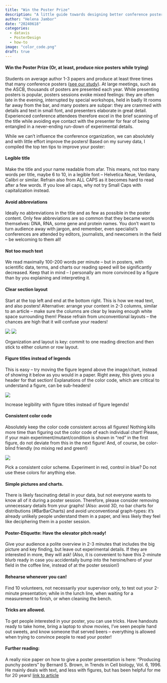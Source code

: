 ```yaml
---
title: "Win the Poster Prize"
description: "A little guide towards designing better conference posters"
author: "Helena Jambor"
date: "20240618"
categories:
  - datavis
  - PosterDesign
  - how-to
image: "color_code.png"
draft: true
---
```

#### Win the Poster Prize (Or, at least, produce nice posters while trying) 
Students on average author 1-3 papers and produce at least three times that many conference posters ([see our study](https://www.frontiersin.org/articles/10.3389/fbinf.2023.1216139)). At large meetings, such as the ASCB, thousands of posters are presented each year. While presenting posters is popular, posters sessions evoke mixed feelings: they are often late in the evening, interrupted by special workshops, held in badly lit rooms far away from the bar, and many posters are subpar: they are crammed with details and text in small font, and presenters elaborate in great detail. Experienced conference attendees therefore excel in the brief scanning of the title while avoiding eye contact with the presenter for fear of being entangled in a never-ending run-down of experimental details.

While we can't influence the conference organization, we can absolutely and with little effort improve the posters! Based on my survey data, I compiled the top ten tips to improve your poster:

#### Legible title 
Make the title and your name readable from afar. This means, not too many words per title, maybe 6 to 10, in a legible font – Helvetica Neue, Verdana, Calibri or similar. Refrain also from ALL CAPS as it becomes hard to read after a few words. If you love all caps, why not try Small Caps with capitalization instead.

#### Avoid abbreviations 
Ideally no abbreviations in the title and as few as possible in the poster content. Only few abbreviations are so common that they became words themselves: DNA, RNA, some gene and protein names. You don't want to turn audience away with jargon, and remember, even specialist’s conferences are attended by editors, journalists, and newcomers in the field – be welcoming to them all!

#### Not too much text
We read maximally 100-200 words per minute – but in posters, with scientific data, terms, and charts our reading speed will be significantly decreased. Keep that in mind – I personally am more convinced by a figure than by you explaining and interpreting it.

#### Clear section layout
Start at the top left and end at the bottom right. This is how we read text, and also posters! Alternative: arrange your content in 2-3 columns, similar to an article – make sure the columns are clear by leaving enough white space surrounding them! Please refrain from unconventional layouts – the chances are high that it will confuse your readers!

:::{fig-1}
![](layout_normal.png)
![](layout_colums.png)

Organization and layout is key: commit to one reading direction and then stick to either column or row layout. 
:::

#### Figure titles instead of legends

This is easy – try moving the figure legend above the image/chart, instead of showing it below as you would in a paper. Right away, this gives you a header for that section! Explanations of the color code, which are critical to understand a figure, can be sub-headers!

:::{fig-titles}
![](legend_to_title-01.png)


Increase legibility with figure titles instead of figure legends! 
:::

#### Consistent color code
Absolutely keep the color code consistent across all figures! Nothing kills more time than figuring out the color code of each individual chart! Please, if your main experiment/mutant/condition is shown in “red” in the first figure, do not deviate from this in the next figure! And, of course, be color-blind friendly (no mixing red and green!)

:::{fig-color}
![](color_code.png)

Pick a consistent color scheme. Experiment in red, control in blue? Do not use these colors for anything else. 
::: 

#### Simple pictures and charts.
There is likely fascinating detail in your data, but not everyone wants to know all of it during a poster session. Therefore, please consider removing unnecessary details from your graphs! (Also: avoid 3D, no bar charts for distributions (#BarBarCharts) and avoid unconventional graph-types: it’s already unlikely people understand them in a paper, and less likely they feel like deciphering them in a poster session.

#### Poster-Etiquette: Have the elevator pitch ready! 
Give your audience a polite overview in 2-3 minutes that includes the big picture and key finding, but leave out experimental details. If they are interested in more, they will ask! (Also, it is convenient to have this 2-minute blurb ready in case you accidentally bump into the heroine/hero of your field in the coffee line, instead of at the poster session!)

#### Rehearse whenever you can! 
Find 10 volunteers, not necessarily your supervisor only, to test out your 2-minute presentation; while in the lunch line, when waiting for a measurement to finish, or when cleaning the bench.

#### Tricks are allowed. 
To get people interested in your poster, you can use tricks. Have handouts ready to take home, bring a laptop to show movies, I’ve seen people hand out sweets, and know someone that served beers – everything is allowed when trying to convince people to read your poster!

#### Further reading:
A really nice paper on how to give a poster presentation is here: “Producing punchy posters” by Bernard S. Brown, in Trends in Cell biology, Vol. 6, 1996. He mainly deals with text, and less with figures, but has been helpful for me for 20 years! [link to article](https://www.sciencedirect.com/science/article/abs/pii/0962892496810373?via%3Dihub)
